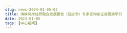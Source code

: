 ```yaml
---
slug: news-2024-01-05-02
title: 海峡两岸经贸融合发展报告（蓝皮书）专家咨询论证会圆满举行
date: 2024-01-05
tags: [中心新闻]
---
```


<!-- 可选：在 static/img/news/ 上传配图，修改下行文件名 -->
<!-- ![](/img/news/2024-01-05-02.jpg) -->

<!-- 在此粘贴正文（可直接从 Word 粘贴，建议适当加小标题/加粗，并使用 /img/news/ 路径插图） -->
